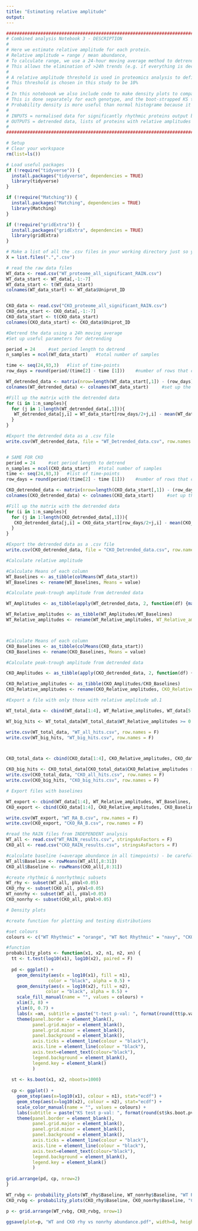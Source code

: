 ---
title: "Estimating relative amplitude"
output: 
---

```{r}
#######################################################################################################################################
# Combined analysis Notebook 3 - DESCRIPTION
#
# Here we estimate relative amplitude for each protein.
# Relative amplitude = range / mean abundance,
# To calculate range, we use a 24-hour moving average method to detrend data before subtracting max - min.
# This allows the elimination of >24h trends (e.g. if everything is decreasing over several days)
#
# A relative amplitude threshold is used in proteomics analysis to define biological significance
# This threshold is chosen in this study to be 10%
#
# In this noteboook we also include code to make density plots to compare the abundance between rhythmic vs non-rhythmic proteins.
# This is done separately for each genotype, and the boot-strapped KS test is used to compare distributions.
# Probability density is more useful than normal histograme because it allows us to compare distributions between groups of very different sizes.
#
# INPUTS = normalised data for significantly rhythmic proteins output by RAIN (.csv)
# OUTPUTS = detrended data, lists of proteins with relative amplitudes and baselines (mean abundance) calculated (.csv), probability density plots and cumulative distribution functions comparing rhythmic vs non-rhythmic protein abundance (.pdf)
# 
#######################################################################################################################################
```

```{r}
# Setup
# Clear your workspace
rm(list=ls())

# Load useful packages
if (!require("tidyverse")) {
  install.packages("tidyverse", dependencies = TRUE)
  library(tidyverse)
} 

if (!require("Matching")) {
  install.packages("Matching", dependencies = TRUE)
  library(Matching)
}

if (!require("gridExtra")) {
  install.packages("gridExtra", dependencies = TRUE)
  library(gridExtra)
}

# Make a list of all the .csv files in your working directory just so you can see what's going on
X = list.files(".",".csv")

# read the raw data files
WT_data <- read.csv("WT_proteome_all_significant_RAIN.csv")
WT_data_start <- WT_data[,-1:-7]
WT_data_start <- t(WT_data_start)
colnames(WT_data_start) <- WT_data$Uniprot_ID


CKO_data <- read.csv("CKO_proteome_all_significant_RAIN.csv")
CKO_data_start <- CKO_data[,-1:-7]
CKO_data_start <- t(CKO_data_start)
colnames(CKO_data_start) <- CKO_data$Uniprot_ID

```

```{r}
#Detrend the data using a 24h moving average
#Set up useful parameters for detrending

period = 24     #set period length to detrend
n_samples = ncol(WT_data_start)   #total number of samples

time <- seq(24,93,3)   #list of time-points
row_days = round(period/(time[2] - time [1]))    #number of rows that correspond to 24 hours (or 1 period length)

WT_detrended_data <- matrix(nrow=length(WT_data_start[,1]) - (row_days), ncol=ncol(WT_data_start))  #initialise a new matrix for the detrended data, excluding the first and last 12 hours (i.e. half of period)
colnames(WT_detrended_data) <- colnames(WT_data_start)     #set up the column names

#Fill up the matrix with the detrended data
for (i in 1:n_samples){
  for (j in 1:length(WT_detrended_data[,1])){
   WT_detrended_data[j,i] = WT_data_start[row_days/2+j,i] - mean(WT_data_start[j:(j + row_days),i])
  }
}

#Export the detrended data as a .csv file
write.csv(WT_detrended_data, file = "WT_Detrended_data.csv", row.names = F)


# SAME FOR CKO
period = 24     #set period length to detrend
n_samples = ncol(CKO_data_start)   #total number of samples
time <- seq(24,93,3)   #list of time-points
row_days = round(period/(time[2] - time [1]))    #number of rows that correspond to 24 hours (or 1 period length)

CKO_detrended_data <- matrix(nrow=length(CKO_data_start[,1]) - (row_days), ncol=ncol(CKO_data_start))  #initialise a new matrix for the detrended data, excluding the first and last 12 hours (i.e. half of period)
colnames(CKO_detrended_data) <- colnames(CKO_data_start)     #set up the column names

#Fill up the matrix with the detrended data
for (i in 1:n_samples){
  for (j in 1:length(CKO_detrended_data[,1])){
   CKO_detrended_data[j,i] = CKO_data_start[row_days/2+j,i] - mean(CKO_data_start[j:(j + row_days),i])
  }
}

#Export the detrended data as a .csv file
write.csv(CKO_detrended_data, file = "CKO_Detrended_data.csv", row.names = F)
```

```{r}
#Calculate relative amplitude

#Calculate Means of each column
WT_Baselines <- as_tibble(colMeans(WT_data_start))
WT_Baselines <- rename(WT_Baselines, Means = value)

#Calculate peak-trough amplitude from detrended data

WT_Amplitudes <- as_tibble(apply(WT_detrended_data, 2, function(df) {max(df)-min(df)}))

WT_Relative_amplitudes <- as_tibble(WT_Amplitudes/WT_Baselines)
WT_Relative_amplitudes <- rename(WT_Relative_amplitudes, WT_Relative_amplitudes = value)



#Calculate Means of each column
CKO_Baselines <- as_tibble(colMeans(CKO_data_start))
CKO_Baselines <- rename(CKO_Baselines, Means = value)

#Calculate peak-trough amplitude from detrended data

CKO_Amplitudes <- as_tibble(apply(CKO_detrended_data, 2, function(df) {max(df)-min(df)}))

CKO_Relative_amplitudes <- as_tibble(CKO_Amplitudes/CKO_Baselines)
CKO_Relative_amplitudes <- rename(CKO_Relative_amplitudes, CKO_Relative_amplitudes = value)
```

```{r}
#Export a file with only those with relative amplitude ≥0.1

WT_total_data <- cbind(WT_data[1:4], WT_Relative_amplitudes, WT_data[5:ncol(WT_data)])

WT_big_hits <- WT_total_data[WT_total_data$WT_Relative_amplitudes >= 0.1,]

write.csv(WT_total_data, "WT_all_hits.csv", row.names = F)
write.csv(WT_big_hits, "WT_big_hits.csv", row.names = F)



CKO_total_data <- cbind(CKO_data[1:4], CKO_Relative_amplitudes, CKO_data[5:ncol(CKO_data)])

CKO_big_hits <- CKO_total_data[CKO_total_data$CKO_Relative_amplitudes >= 0.1,]
write.csv(CKO_total_data, "CKO_all_hits.csv", row.names = F)
write.csv(CKO_big_hits, "CKO_big_hits.csv", row.names = F)
```


```{r}
# Export files with baselines

WT_export <- cbind(WT_data[1:4], WT_Relative_amplitudes, WT_Baselines, WT_data[5:ncol(WT_data)])
CKO_export <- cbind(CKO_data[1:4], CKO_Relative_amplitudes, CKO_Baselines, CKO_data[5:ncol(WT_data)])

write.csv(WT_export, "WT_RA_B.csv", row.names = F)
write.csv(CKO_export, "CKO_RA_B.csv", row.names = F)

```

```{r}
#read the RAIN files from INDEPENDENT analysis
WT_all <- read.csv("WT_RAIN_results.csv", stringsAsFactors = F)
CKO_all <- read.csv("CKO_RAIN_results.csv", stringsAsFactors = F)

#calculate baseline (=average abundance in all timepoints) - be careful which columns contain teh actual timepoint data
WT_all$Baseline <- rowMeans(WT_all[,8:31])
CKO_all$Baseline <- rowMeans(CKO_all[,8:31])

#create rhythmic & nonrhythmic subsets
WT_rhy <- subset(WT_all, pVal<0.05)
CKO_rhy <- subset(CKO_all, pVal<0.05)
WT_nonrhy <- subset(WT_all, pVal>0.05)
CKO_nonrhy <- subset(CKO_all, pVal>0.05)
```

```{r}
# Density plots

#create function for plotting and testing distributions

#set colours
colours <- c("WT Rhythmic" = "orange", "WT Not Rhythmic" = "navy", "CKO Rhythmic" = "red", "CKO Not Rhythmic" = "dark green", "WT Random"="orange", "CKO Random"="red", "WT Background" = "navy", "CKO Background" = "dark green")

#function
probability_plots <- function(x1, x2, n1, n2, xn) {
  tt <- t.test(log10(x1), log10(x2), paired = F)
  
  pd <- ggplot() + 
    geom_density(aes(x = log10(x1), fill = n1),
                color = "black", alpha = 0.5) +
    geom_density(aes(x = log10(x2), fill = n2),
               color = "black", alpha = 0.5) +
    scale_fill_manual(name = "", values = colours) +
    xlim(3, 8) +
    ylim(0, 0.7) +
    labs(x =xn, subtitle = paste("t-test p-val: ", format(round(tt$p.value,4))), y = "Probability density") +
    theme(panel.border = element_blank(),
          panel.grid.major = element_blank(),
          panel.grid.minor = element_blank(),
          panel.background = element_blank(),
          axis.ticks = element_line(colour = "black"),
          axis.line = element_line(colour = "black"),
          axis.text=element_text(colour="black"),
          legend.background = element_blank(),
          legend.key = element_blank()
          )
  
  st <- ks.boot(x1, x2, nboots=1000)
  
  cp <- ggplot() +
    geom_step(aes(x=log10(x1), colour = n1), stat="ecdf") + 
    geom_step(aes(x=log10(x2), colour = n2), stat="ecdf") + 
    scale_color_manual(name = "", values = colours) +
    labs(subtitle = paste("KS test p-val: ", format(round(st$ks.boot.pvalue,4))), y="Cumulative probability", x=xn) +
    theme(panel.border = element_blank(),
          panel.grid.major = element_blank(),
          panel.grid.minor = element_blank(),
          panel.background = element_blank(),
          axis.ticks = element_line(colour = "black"),
          axis.line = element_line(colour = "black"),
          axis.text=element_text(colour="black"),
          legend.background = element_blank(),
          legend.key = element_blank()
          )
  
grid.arrange(pd, cp, nrow=2)
} 

WT_rvbg <- probability_plots(WT_rhy$Baseline, WT_nonrhy$Baseline, "WT Rhythmic", "WT Not Rhythmic", "Log10(Abundance)") 
CKO_rvbg <- probability_plots(CKO_rhy$Baseline, CKO_nonrhy$Baseline, "CKO Rhythmic", "CKO Not Rhythmic", "Log10(Abundance)")

p <- grid.arrange(WT_rvbg, CKO_rvbg, nrow=1)

ggsave(plot=p, "WT and CKO rhy vs nonrhy abundance.pdf", width=8, height = 5)

```
